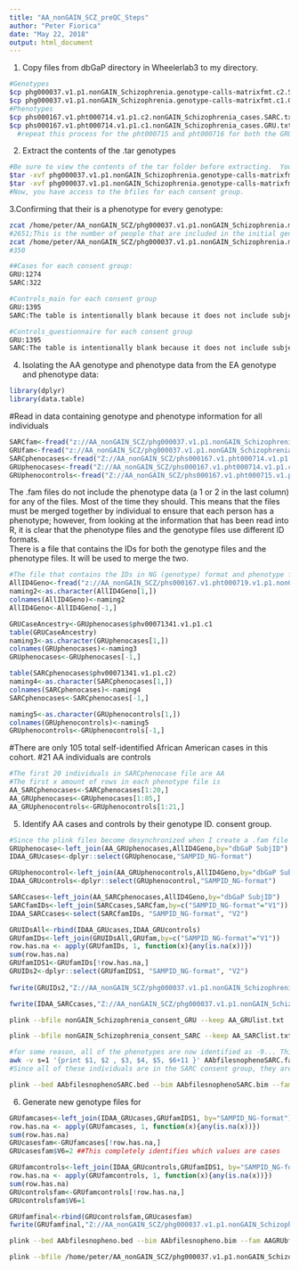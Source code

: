 ---
title: "AA_nonGAIN_SCZ_preQC_Steps"
author: "Peter Fiorica"
date: "May 22, 2018"
output: html_document
---

1. Copy files from dbGaP directory in Wheelerlab3 to my directory.
```{bash}
#Genotypes
$cp phg000037.v1.p1.nonGAIN_Schizophrenia.genotype-calls-matrixfmt.c2.SARC.tar /home/peter/AA_nonGAIN_SCZ/
$cp phg000037.v1.p1.nonGAIN_Schizophrenia.genotype-calls-matrixfmt.c1.GRU.tar /home/peter/AA_nonGAIN_SCZ/
#Phenotypes
$cp phs000167.v1.pht000714.v1.p1.c2.nonGAIN_Schizophrenia_cases.SARC.txt.gz /home/peter/AA_nonGAIN_SCZ/
$cp phs000167.v1.pht000714.v1.p1.c1.nonGAIN_Schizophrenia_cases.GRU.txt.gz /home/peter/AA_nonGAIN_SCZ/
  #repeat this process for the pht000715 and pht000716 for both the GRU and SARC groups
```

2. Extract the contents of the .tar genotypes
```{bash}
#Be sure to view the contents of the tar folder before extracting.  You can do this using `tar -tf filename.tar.gz`
$tar -xvf phg000037.v1.p1.nonGAIN_Schizophrenia.genotype-calls-matrixfmt.c1.GRU.tar
$tar -xvf phg000037.v1.p1.nonGAIN_Schizophrenia.genotype-calls-matrixfmt.c2.SARC.tar
#Now, you have access to the bfiles for each consent group.
```

3.Confirming that their is a phenotype for every genotype:
```{bash}
zcat /home/peter/AA_nonGAIN_SCZ/phg000037.v1.p1.nonGAIN_Schizophrenia.matrixfmt.c1.GRU/nonGAIN_Schizophrenia_consent_GRU.fam.gz | wc -l
#2651;This is the number of people that are included in the initial genotype data for the GRU group
zcat /home/peter/AA_nonGAIN_SCZ/phg000037.v1.p1.nonGAIN_Schizophrenia.matrixfmt.c2.SARCnonGAIN_Schizophrenia_consent_SARC.fam.gz | wc -l
#350

##Cases for each consent group:
GRU:1274
SARC:322

#Controls_main for each consent group
GRU:1395
SARC:The table is intentionally blank because it does not include subjects for the SARC consent group 

#Controls_questionnaire for each consent group
GRU:1395
SARC:The table is intentionally blank because it does not include subjects for the SARC consent group
```

4. Isolating the AA genotype and phenotype data from the EA genotype and phenotype data:

```{r}
library(dplyr)
library(data.table)
```

#Read in data containing genotype and phenotype information for all individuals
```{r}
SARCfam<-fread("z://AA_nonGAIN_SCZ/phg000037.v1.p1.nonGAIN_Schizophrenia.matrixfmt.c2.SARC/nonGAIN_Schizophrenia_consent_SARC.fam",header=F)  #The .fam (genotype) file for individuals in the "Scizophrenria and Related Conditions (SARC)" consent group.
GRUfam<-fread("z://AA_nonGAIN_SCZ/phg000037.v1.p1.nonGAIN_Schizophrenia.matrixfmt.c1.GRU/nonGAIN_Schizophrenia_consent_GRU.fam",header =F) #The .fam (genotype) file for individuals in the "General Research Use" consent group.
SARCphenocases<-fread("Z://AA_nonGAIN_SCZ/phs000167.v1.pht000714.v1.p1.c2.nonGAIN_Schizophrenia_cases.SARC.txt",header=T) #The phenotype file confirming case for individuals in the "Scizophrenria and Related Conditions (SARC)" consent group. All individuas in the SARC group are cases.
GRUphenocases<-fread("Z://AA_nonGAIN_SCZ/phs000167.v1.pht000714.v1.p1.c1.nonGAIN_Schizophrenia_cases.GRU.txt",header=T) #The case phenotype file for individuals in the "General Research Use" consent group.
GRUphenocontrols<-fread("Z://AA_nonGAIN_SCZ/phs000167.v1.pht000715.v1.p1.c1.nonGAIN_Schizophrenia_controls_main.GRU.txt",header =T) #The control phenotype file for individuals in the "General Research Use" consent group.
```

The .fam files do not include the phenotype data (a 1 or 2 in the last column) for any of the files.  Most of the time they should.
This means that the files must be merged together by individual to ensure that each person has a phenotype; however, from looking at the information that has been read into R, it is clear that the phenotype files and the genotype files use different ID formats.  
There is a file that contains the IDs for both the genotype files and the phenotype files.  It will be used to merge the two.

```{r}
#The file that contains the IDs in NG (genotype) format and phenotype format.
AllID4Geno<-fread("z://AA_nonGAIN_SCZ/phs000167.v1.pht000719.v1.p1.nonGAIN_Schizophrenia_Sample.MULTI.txt",header =T)
naming2<-as.character(AllID4Geno[1,])
colnames(AllID4Geno)<-naming2
AllID4Geno<-AllID4Geno[-1,]
```

```{r}
GRUCaseAncestry<-GRUphenocases$phv00071341.v1.p1.c1
table(GRUCaseAncestry)
naming3<-as.character(GRUphenocases[1,])
colnames(GRUphenocases)<-naming3
GRUphenocases<-GRUphenocases[-1,]

table(SARCphenocases$phv00071341.v1.p1.c2)
naming4<-as.character(SARCphenocases[1,])
colnames(SARCphenocases)<-naming4
SARCphenocases<-SARCphenocases[-1,]

naming5<-as.character(GRUphenocontrols[1,])
colnames(GRUphenocontrols)<-naming5
GRUphenocontrols<-GRUphenocontrols[-1,]
```
#There are only 105 total self-identified African American cases in this cohort.
#21 AA individuals are controls

```{r}
#The first 20 individuals in SARCphenocase file are AA
#The first x amount of rows in each phenotype file is 
AA_SARCphenocases<-SARCphenocases[1:20,]
AA_GRUphenocases<-GRUphenocases[1:85,]
AA_GRUphenocontrols<-GRUphenocontrols[1:21,]
```

5. Identify AA cases and controls by their genotype ID. consent group.
```{r}
#Since the plink files become desynchronized when I create a .fam file from R of different individuals.  I am making a list of AA individuals to "keep" in plink.
GRUphenocase<-left_join(AA_GRUphenocases,AllID4Geno,by="dbGaP SubjID")
IDAA_GRUcases<-dplyr::select(GRUphenocase,"SAMPID_NG-format")

GRUphenocontrol<-left_join(AA_GRUphenocontrols,AllID4Geno,by="dbGaP SubjID")
IDAA_GRUcontrols<-dplyr::select(GRUphenocontrol,"SAMPID_NG-format")

SARCcases<-left_join(AA_SARCphenocases,AllID4Geno,by="dbGaP SubjID")
SARCfamIDs<-left_join(SARCcases,SARCfam,by=c("SAMPID_NG-format"="V1"))
IDAA_SARCcases<-select(SARCfamIDs, "SAMPID_NG-format", "V2")

GRUIDsAll<-rbind(IDAA_GRUcases,IDAA_GRUcontrols)
GRUfamIDs<-left_join(GRUIDsAll,GRUfam,by=c("SAMPID_NG-format"="V1"))
row.has.na <- apply(GRUfamIDs, 1, function(x){any(is.na(x))})
sum(row.has.na)
GRUfamIDS1<-GRUfamIDs[!row.has.na,]
GRUIDs2<-dplyr::select(GRUfamIDS1, "SAMPID_NG-format", "V2")
                       
fwrite(GRUIDs2,"Z://AA_nonGAIN_SCZ/phg000037.v1.p1.nonGAIN_Schizophrenia.matrixfmt.c1.GRU/AA_GRUlist.txt",col.names = F,row.names = F, sep = " ",quote = F)

fwrite(IDAA_SARCcases,"Z://AA_nonGAIN_SCZ/phg000037.v1.p1.nonGAIN_Schizophrenia.matrixfmt.c2.SARC/AA_SARClist.txt",col.names = F,row.names = F, sep=" ", quote= F)

```

```{bash}
plink --bfile nonGAIN_Schizophrenia_consent_GRU --keep AA_GRUlist.txt  --make-bed --out AAbfilesnopheno

plink --bfile nonGAIN_Schizophrenia_consent_SARC --keep AA_SARClist.txt  --make-bed --out AAbfilesnophenoSARC
```

```{bash}
#for some reason, all of the phenotypes are now identified as -9... This does not make too much sense so I am going to try to change this
awk -v s=1 '{print $1, $2 , $3, $4, $5, $6+11 }' AAbfilesnophenoSARC.fam > AAbfilesWphenoSARC.fam
#Since all of these individuals are in the SARC consent group, they are all cases.  I can just make their phenotype 2

plink --bed AAbfilesnophenoSARC.bed --bim AAbfilesnophenoSARC.bim --fam AAbfilesWphenoSARC.fam --make-bed --out AAbfilesWphenoSARC1
```

6. Generate new genotype files for 
```{r}

GRUfamcases<-left_join(IDAA_GRUcases,GRUfamIDS1, by="SAMPID_NG-format")
row.has.na <- apply(GRUfamcases, 1, function(x){any(is.na(x))})
sum(row.has.na)
GRUcasesfam<-GRUfamcases[!row.has.na,]
GRUcasesfam$V6=2 ##This completely identifies which values are cases

GRUfamcontrols<-left_join(IDAA_GRUcontrols,GRUfamIDS1, by="SAMPID_NG-format")
row.has.na <- apply(GRUfamcontrols, 1, function(x){any(is.na(x))})
sum(row.has.na)
GRUcontrolsfam<-GRUfamcontrols[!row.has.na,]
GRUcontrolsfam$V6=1

GRUfamfinal<-rbind(GRUcontrolsfam,GRUcasesfam)
fwrite(GRUfamfinal,"Z://AA_nonGAIN_SCZ/phg000037.v1.p1.nonGAIN_Schizophrenia.matrixfmt.c1.GRU/AAGRUbfilesWpheno.fam",row.names = F, col.names = F, sep = " ",quote = F)
```


```{bash}
plink --bed AAbfilesnopheno.bed --bim AAbfilesnopheno.bim --fam AAGRUbfilesWpheno.fam --make-bed --out AAbfilesWphenoGRU

plink --bfile /home/peter/AA_nonGAIN_SCZ/phg000037.v1.p1.nonGAIN_Schizophrenia.matrixfmt.c2.SARC/AAbfilesWphenoSARC1 --bmerge /home/peter/AA_nonGAIN_SCZ/phg000037.v1.p1.nonGAIN_Schizophrenia.matrixfmt.c1.GRU/AAbfilesWphenoGRU  --make-bed --out/home/peter/AA_nonGAIN_SCZ/QCSteps/AAnonGAIN_SCZ_start
```
